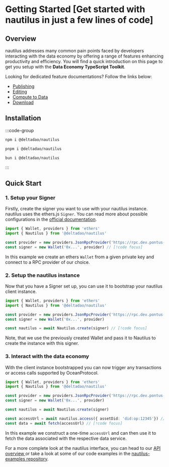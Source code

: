 # Getting Started [Get started with nautilus in just a few lines of code]

## Overview
nautilus addresses many common pain points faced by developers interacting with the data economy by offering a range of features enhancing productivity and efficiency.
You will find a quick introduction on this page to get you setup with the **Data Economy TypeScript Toolkit**.

Looking for dedicated feature documentations? Follow the links below:
- [Publishing](/docs/guides/publish)
- [Editing](/docs/guides/edit)
- [Compute to Data](/docs/guides/compute)
- [Download](/docs/guides/download)


## Installation

:::code-group

  ```bash [npm]
  npm i @deltadao/nautilus
  ```

  ```bash [pnpm]
  pnpm i @deltadao/nautilus
  ```

  ```bash [bun]
  bun i @deltadao/nautilus
  ```

:::

## Quick Start
### 1. Setup your Signer
Firstly, create the signer you want to use with your nautilus instance. nautilus uses the ethers.js `Signer`. You can read more about possible configurations in the [official documentation](https://docs.ethers.org/v5/api/signer/).

```ts twoslash
import { Wallet, providers } from 'ethers'
import { Nautilus } from '@deltadao/nautilus'

const provider = new providers.JsonRpcProvider('https://rpc.dev.pontus-x.eu') // [!code focus]
const signer = new Wallet('0x...', provider) // [!code focus]
```

In this example we create an ethers `Wallet` from a given private key and connect to a RPC provider of our choice.

### 2. Setup the nautilus instance
Now that you have a Signer set up, you can use it to bootstrap your nautilus client instance.

``` ts twoslash
import { Wallet, providers } from 'ethers'
import { Nautilus } from '@deltadao/nautilus'

const provider = new providers.JsonRpcProvider('https://rpc.dev.pontus-x.eu')
const signer = new Wallet('0x...', provider)

const nautilus = await Nautilus.create(signer) // [!code focus]
```

Note, that we use the previously created Wallet and pass it to Nautilus to create the instance with this signer.

### 3. Interact with the data economy
With the client instance bootstrapped you can now trigger any transactions or access calls supported by OceanProtocol.

``` ts twoslash
import { Wallet, providers } from 'ethers'
import { Nautilus } from '@deltadao/nautilus'

const provider = new providers.JsonRpcProvider('https://rpc.dev.pontus-x.eu')
const signer = new Wallet('0x...', provider)

const nautilus = await Nautilus.create(signer)

const accessUrl = await nautilus.access({ assetDid: 'did:op:12345'}) // [!code focus]
const data = await fetch(accessUrl) // [!code focus]
```

In this example we construct a one-time `accessUrl` and can then use it to fetch the data associated with the respective data service.

For a more complete look at the nautilus interface, you can head to our [API overview ](/docs/api/overview) or take a look at some of our code examples in the [nautilus-examples repository](https://github.com/deltaDAO/nautilus-examples).